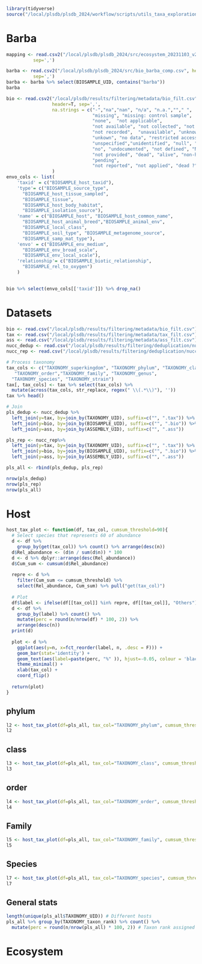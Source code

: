 ```r
library(tidyverse)
source("/local/plsdb/plsdb_2024/workflow/scripts/utils_taxa_exploration.R")
```

# Barba

```r
mapping <- read.csv2("/local/plsdb/plsdb_2024/src/ecosystem_20231103_v2.csv", header=T,
          sep=',')
```


```r
barba <- read.csv2("/local/plsdb/plsdb_2024/src/bio_barba_comp.csv", header=T,
          sep=',')
barba <- barba %>% select(BIOSAMPLE_UID, contains("barba"))
barba
```

```r
bio <- read.csv2("/local/plsdb/results/filtering/metadata/bio_filt.csv",
                 header=T, sep=',', 
                 na.strings = c("-","na","nan", "n/a", "n.a.",""," ",
                                "missing", "missing: control sample",
                                "none",  "not applicable",
                                "not available", "not collected", "not determined",
                                "not recorded",  "unavailable", "unknown", "unknow",
                                "unkown", "no data", "restricted access",
                                "unspecified","unidentified", "null", "contaminant",
                                "no", "undocumented", "not defined", "ND", "np",
                                "not provided", "dead", "alive", "non-human",
                                "pending",
                                "not reported", "not applied", "dead ?", "not-set")
                 )
envo_cols <- list(
    'taxid' = c("BIOSAMPLE_host_taxid"),
    'type'= c("BIOSAMPLE_source_type", 
      "BIOSAMPLE_host_tissue_sampled",
      "BIOSAMPLE_tissue",
      "BIOSAMPLE_host_body_habitat",
      "BIOSAMPLE_isolation_source"),
    'name' = c("BIOSAMPLE_host", "BIOSAMPLE_host_common_name",
      "BIOSAMPLE_host_animal_breed","BIOSAMPLE_animal_env",
      "BIOSAMPLE_local_class",
      "BIOSAMPLE_soil_type", "BIOSAMPLE_metagenome_source",
      "BIOSAMPLE_samp_mat_type"),
    'envo' = c("BIOSAMPLE_env_medium",
      "BIOSAMPLE_env_broad_scale", 
      "BIOSAMPLE_env_local_scale"),
    'relationship'= c("BIOSAMPLE_biotic_relationship",
      "BIOSAMPLE_rel_to_oxygen")
    )
  

bio %>% select(envo_cols[['taxid']]) %>% drop_na()
```

# Datasets
```r
bio <- read.csv("/local/plsdb/results/filtering/metadata/bio_filt.csv")
tax <- read.csv("/local/plsdb/results/filtering/metadata/tax_filt.csv")
ass <- read.csv("/local/plsdb/results/filtering/metadata/ass_filt.csv")
nucc_dedup <- read.csv("/local/plsdb/results/filtering/deduplication/nucc_dedup.csv")
nucc_rep <- read.csv("/local/plsdb/results/filtering/deduplication/nucc_identical.csv")
```

```r
# Process taxonomy
tax_cols <- c("TAXONOMY_superkingdom", "TAXONOMY_phylum", "TAXONOMY_class",
   "TAXONOMY_order","TAXONOMY_family", "TAXONOMY_genus",
  "TAXONOMY_species", "TAXONOMY_strain")
tax[, tax_cols] <- tax %>% select(tax_cols) %>%
  mutate(across(tax_cols, str_replace, regex(" \\(.*\\)"), ''))
tax %>% head()
```

```r
# Join
pls_dedup <- nucc_dedup %>% 
  left_join(y=tax, by=join_by(TAXONOMY_UID), suffix=c("", ".tax")) %>%
  left_join(y=bio, by=join_by(BIOSAMPLE_UID), suffix=c("", ".bio")) %>%
  left_join(y=ass, by=join_by(ASSEMBLY_UID), suffix=c("", ".ass"))

pls_rep <- nucc_rep%>% 
  left_join(y=tax, by=join_by(TAXONOMY_UID), suffix=c("", ".tax")) %>%
  left_join(y=bio, by=join_by(BIOSAMPLE_UID), suffix=c("", ".bio")) %>%
  left_join(y=ass, by=join_by(ASSEMBLY_UID), suffix=c("", ".ass"))

pls_all <- rbind(pls_dedup, pls_rep)

nrow(pls_dedup)
nrow(pls_rep)
nrow(pls_all)
```
# Host

```r
host_tax_plot <- function(df, tax_col, cumsum_threshold=90){
  # Select species that represents 60 of abundance
  d <- df %>% 
    group_by(get(tax_col)) %>% count() %>% arrange(desc(n))
  d$Rel_abundance <- (d$n / sum(d$n)) * 100
  d <- d %>% dplyr::arrange(desc(Rel_abundance))
  d$Cum_sum <- cumsum(d$Rel_abundance)
  
  repre <- d %>%
    filter(Cum_sum <= cumsum_threshold) %>%
    select(Rel_abundance, Cum_sum) %>% pull("get(tax_col)")
  
  # Plot
  df$label <- ifelse(df[[tax_col]] %in% repre, df[[tax_col]], "Others")
  d <- df %>% 
    group_by(label) %>% count() %>%
    mutate(perc = round(n/nrow(df) * 100, 2)) %>%
    arrange(desc(n))
  print(d)
  
  plot <- d %>%
    ggplot(aes(y=n, x=fct_reorder(label, n, .desc = F))) +
    geom_bar(stat='identity') +
    geom_text(aes(label=paste(perc, "%" )), hjust=-0.05, colour = 'black') +
    theme_minimal() +
    xlab(tax_col) +
    coord_flip()
  
  return(plot)
}

```

## phylum
```r
l2 <- host_tax_plot(df=pls_all, tax_col="TAXONOMY_phylum", cumsum_threshold = 99)
l2
```

## class
```r
l3 <- host_tax_plot(df=pls_all, tax_col="TAXONOMY_class", cumsum_threshold = 99)
l3
```
## order
```r
l4 <- host_tax_plot(df=pls_all, tax_col="TAXONOMY_order", cumsum_threshold = 90)
l4
```
## Family
```r
l5 <- host_tax_plot(df=pls_all, tax_col="TAXONOMY_family", cumsum_threshold = 80)
l5
```

## Species
```r
l7 <- host_tax_plot(df=pls_all, tax_col="TAXONOMY_species", cumsum_threshold = 60)
l7
```


## General stats
```r
length(unique(pls_all$TAXONOMY_UID)) # Different hosts
pls_all %>% group_by(TAXONOMY_taxon_rank) %>% count() %>%
  mutate(perc = round(n/nrow(pls_all) * 100, 2)) # Taxon rank assigned
```


# Ecosystem
```r

```

